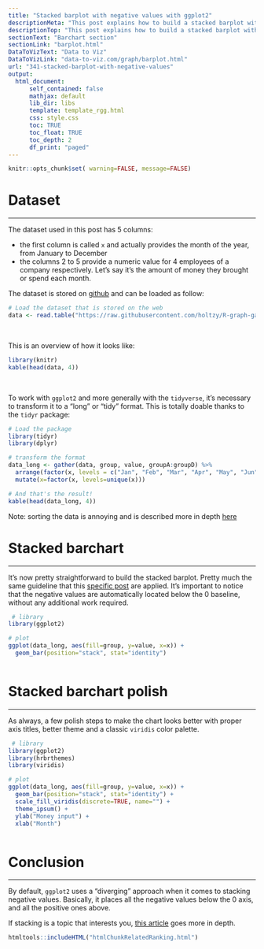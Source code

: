 ```yaml
---
title: "Stacked barplot with negative values with ggplot2"
descriptionMeta: "This post explains how to build a stacked barplot with R and ggplot2. It considers a dataset that includes negative values to see how the package behave."
descriptionTop: "This post explains how to build a stacked barplot with R and [ggplot2](https://www.r-graph-gallery.com/ggplot2-package.html). It focus on a dataset that includes negative values"
sectionText: "Barchart section"
sectionLink: "barplot.html"
DataToVizText: "Data to Viz"
DataToVizLink: "data-to-viz.com/graph/barplot.html"
url: "341-stacked-barplot-with-negative-values"
output:
  html_document:
      self_contained: false    
      mathjax: default
      lib_dir: libs
      template: template_rgg.html
      css: style.css
      toc: TRUE
      toc_float: TRUE
      toc_depth: 2
      df_print: "paged"
---
```



```r
knitr::opts_chunk$set( warning=FALSE, message=FALSE)
```

<div class="container">




# Dataset
***

The dataset used in this post has 5 columns:

  - the first column is called `x` and actually provides the month of the year, from January to December
  - the columns 2 to 5 provide a numeric value for 4 employees of a company respectively. Let's say it's the amount of money they brought or spend each month.

The dataset is stored on [github](https://raw.githubusercontent.com/holtzy/R-graph-gallery/master/DATA/stacked_barplot_negative_values.csv) and can be loaded as follow:

```r

# Load the dataset that is stored on the web
data <- read.table("https://raw.githubusercontent.com/holtzy/R-graph-gallery/master/DATA/stacked_barplot_negative_values.csv", header=T, sep=",")

```

<br/>

This is an overview of how it looks like:

```r
library(knitr)
kable(head(data, 4))
```


<br/>

To work with `ggplot2` and more generally with the `tidyverse`, it's necessary to transform it to a "long" or "tidy" format. This is totally doable thanks to the `tidyr` package:

```r
# Load the package
library(tidyr)
library(dplyr)

# transform the format
data_long <- gather(data, group, value, groupA:groupD) %>%
  arrange(factor(x, levels = c("Jan", "Feb", "Mar", "Apr", "May", "Jun", "Jul", "Aug", "Sept", "Oct"))) %>% 
  mutate(x=factor(x, levels=unique(x)))

# And that's the result!
kable(head(data_long, 4))
```


Note: sorting the data is annoying and is described more in depth [here](https://r-graph-gallery.com/267-reorder-a-variable-in-ggplot2.html)



















# Stacked barchart
***

<div class = "row">

<div class = "col-md-6  col-sm-12 align-self-center">

It's now pretty straightforward to build the stacked barplot. Pretty much the same guideline that this [specific post](https://r-graph-gallery.com/48-grouped-barplot-with-ggplot2.html) are applied. It's important to notice that the negative values are automatically located below the 0 baseline, without any additional work required.


</div>


<div class = "col-md-6  col-sm-12">

```r
 # library
library(ggplot2)

# plot
ggplot(data_long, aes(fill=group, y=value, x=x)) + 
  geom_bar(position="stack", stat="identity")
```
</div>
</div>



```r
```






# Stacked barchart polish
***

<div class = "row">

<div class = "col-md-6  col-sm-12 align-self-center">

As always, a few polish steps to make the chart looks better with proper axis titles, better theme and a classic `viridis` color palette.

</div>


<div class = "col-md-6  col-sm-12">

```r
 # library
library(ggplot2)
library(hrbrthemes)
library(viridis)

# plot
ggplot(data_long, aes(fill=group, y=value, x=x)) + 
  geom_bar(position="stack", stat="identity") + 
  scale_fill_viridis(discrete=TRUE, name="") +
  theme_ipsum() +
  ylab("Money input") + 
  xlab("Month")
```
</div>
</div>



```r
```






# Conclusion
***

By default, `ggplot2` uses a "diverging" approach when it comes to stacking negative values. Basically, it places all the negative values below the 0 axis, and all the positive ones above.

If stacking is a topic that interests you, [this article](https://www.react-graph-gallery.com/stacked-barplot-with-negative-values) goes more in depth.
























<!-- Close container -->
</div>




```r
htmltools::includeHTML("htmlChunkRelatedRanking.html")
```
